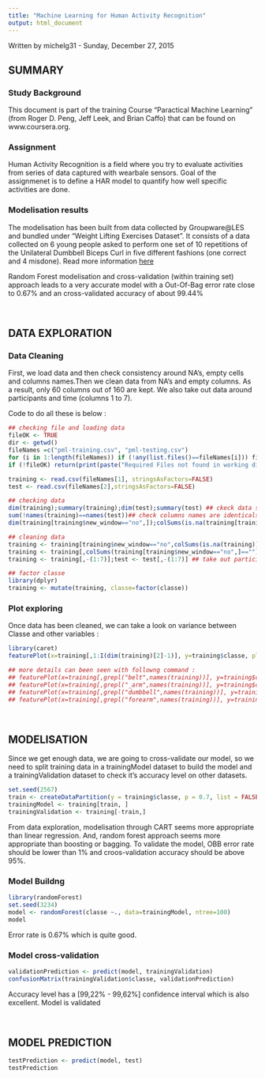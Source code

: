 ```yaml
---
title: "Machine Learning for Human Activity Recognition"
output: html_document
---
```

Written by michelg31 - Sunday, December 27, 2015

## SUMMARY

### Study Background
This document is part of the training Course "Paractical Machine Learning" (from Roger D. Peng, Jeff Leek, and Brian Caffo) that can be found on www.coursera.org.

### Assignment
Human Activity Recognition is a field where you try to evaluate activities from series of data captured with wearbale sensors. 
Goal of the assignmenet is to define a HAR model to quantify how well specific activities are done.

### Modelisation results
The modelisation has been built from data collected by Groupware@LES and bundled under "Weight Lifting Exercises Dataset". It consists of a data collected on 6 young people asked to perform one set of 10 repetitions of the Unilateral Dumbbell Biceps Curl in five different fashions (one correct and 4 misdone). Read more information [here](http://groupware.les.inf.puc-rio.br/har)

Random Forest modelisation and cross-validation (within training set) approach leads to a very accurate model with a Out-Of-Bag error rate close to 0.67% and an cross-validated accuracy of about 99.44%

</BR>

## DATA EXPLORATION

### Data Cleaning
First, we load data and then check consistency around NA's, empty cells and columns names.Then we clean data from NA's and empty columns.
As a result, only 60 columns out of 160 are kept. We also take out data around participants and time (columns 1 to 7).

Code to do all these is below :
```r
## checking file and loading data
fileOK <- TRUE
dir <- getwd()
fileNames =c("pml-training.csv", "pml-testing.csv")
for (i in 1:length(fileNames)) if (!any(list.files()==fileNames[i])) fileOK <- FALSE
if (!fileOK) return(print(paste("Required Files not found in working directory ('",dir,"') ",sep="")))

training <- read.csv(fileNames[1], stringsAsFactors=FALSE)
test <- read.csv(fileNames[2],stringsAsFactors=FALSE)

## checking data
dim(training);summary(training);dim(test);summary(test) ## ckeck data structure
sum(!names(training)==names(test))## check columns names are identicals
dim(training[training$new_window=="no",]);colSums(is.na(training[training$new_window=="yes",]));dim(test[test$new_window=="yes",]) ## NAs analysis

## cleaning data
training <- training[training$new_window=="no",colSums(is.na(training))==0];test <- test[test$new_window=="no",colSums(is.na(test))==0]  ## eliminate NA's
training <- training[,colSums(training[training$new_window=="no",]=="")!=dim(training[training$new_window=="no",])[1],];test <- test[,colSums(test[test$new_window=="no",]=="")!=dim(test[test$new_window=="no",])[1],] ## eliminate unuseful columns
training <- training[,-(1:7)];test <- test[,-(1:7)] ## take out participant and time independant

## factor classe
library(dplyr)
training <- mutate(training, classe=factor(classe))
```


### Plot exploring
Once data has been cleaned, we can take a look on variance between Classe and other variables :
```r
library(caret)
featurePlot(x=training[,1:I(dim(training)[2]-1)], y=training$classe, plot="box", ylim=c(-500,500))

## more details can been seen with followng command :
## featurePlot(x=training[,grepl("belt",names(training))], y=training$classe, plot="box")
## featurePlot(x=training[,grepl("_arm",names(training))], y=training$classe, plot="box")
## featurePlot(x=training[,grepl("dumbbell",names(training))], y=training$classe, plot="box")
## featurePlot(x=training[,grepl("forearm",names(training))], y=training$classe, plot="box")
```


</BR>

## MODELISATION

Since we get enough data, we are going to cross-validate our model, so we need to split training data in a trainingModel dataset to build the model and a trainingValidation dataset to check it's accuracy level on other datasets.

```r
set.seed(2567)
train <- createDataPartition(y = training$classe, p = 0.7, list = FALSE)
trainingModel <- training[train, ]
trainingValidation <- training[-train,]
```


From data exploration, modelisation through CART seems more appropriate than linear regression.
And, random forest approach seems more appropriate than boosting or bagging.
To validate the model, OBB error rate should be lower than 1% and croos-validation accuracy should be above 95%.

### Model Buildng

```r
library(randomForest)
set.seed(3234)
model <- randomForest(classe ~., data=trainingModel, ntree=100)
model
```

Error rate is 0.67% which is quite good.


### Model cross-validation

```r
validationPrediction <- predict(model, trainingValidation)
confusionMatrix(trainingValidation$classe, validationPrediction)
```

Accuracy level has a [99,22% -  99,62%] confidence interval which is also excellent.
Model is validated

</BR>

## MODEL PREDICTION
```r
testPrediction <- predict(model, test)
testPrediction
```